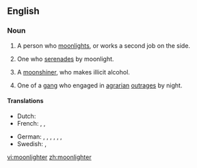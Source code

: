 ==English==

===Noun===
{{en-noun}}

# A person who [[moonlight]]s, or works a second job on the side.
# {{cx|US|regional|lang=en}} One who [[serenade]]s by moonlight.
# A [[moonshiner]], who makes illicit alcohol.
# {{cx|Ireland|historical|lang=en}} One of a [[gang]] who engaged in [[agrarian]] [[outrage]]s by night.

====Translations====
{{trans-top|person who works a second job}}
* Dutch: {{t+|nl|zwartwerker|m}}
* French: {{t|fr|travailleur au noir|m}}, {{t|fr|travailleuse au noir|f}}, {{t+|fr|cumulard|m}}
{{trans-mid}}
* German: {{qualifier|colloquial}} {{t|de|Schwarzarbeiter|m}}, {{qualifier|colloquial}} {{t|de|Schwarzarbeiterin|f}}, {{t|de|Doppelverdiener|m}}, {{t|de|Doppelverdienerin|f}}, {{t|de|Person mit Nebentätigkeit|f}}, {{t|de|Mann mit Nebentätigkeit|m}}, {{t|de|Frau mit Nebentätigkeit|f}}
* Swedish: {{t|sv|svartjobbare|n}}, {{t|sv|svartjobberska|f}}
{{trans-bottom}}

[[vi:moonlighter]]
[[zh:moonlighter]]